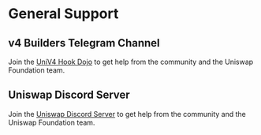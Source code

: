 # General Support

## v4 Builders Telegram Channel

Join the [UniV4 Hook Dojo](https://t.me/+m35oO7qzqu02NTgx) to get help from the community and the Uniswap Foundation team.

## Uniswap Discord Server

Join the [Uniswap Discord Server](https://discord.com/invite/uniswap) to get help from the community and the Uniswap Foundation team.
